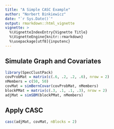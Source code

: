 ```yaml
---
title: "A Simple CASC Example"
author: "Norbert Binkiewicz"
date: "`r Sys.Date()`"
output: rmarkdown::html_vignette
vignette: >
  %\VignetteIndexEntry{Vignette Title}
  %\VignetteEngine{knitr::rmarkdown}
  %\usepackage[utf8]{inputenc}
---
```


## Simulate Graph and Covariates

```r
library(SpecClustPack)
covProbMat = matrix(c(.6, .2, .2, .6), nrow = 2)
nMembers = c(50, 50)
covMat = simBernCovar(covProbMat, nMembers)
blockPMat = matrix(c(.3, .1, .1, .3), nrow = 2)
adjMat = simSBM(blockPMat, nMembers)
```
## Apply CASC

```r
casc(adjMat, covMat, nBlocks = 2)
```
